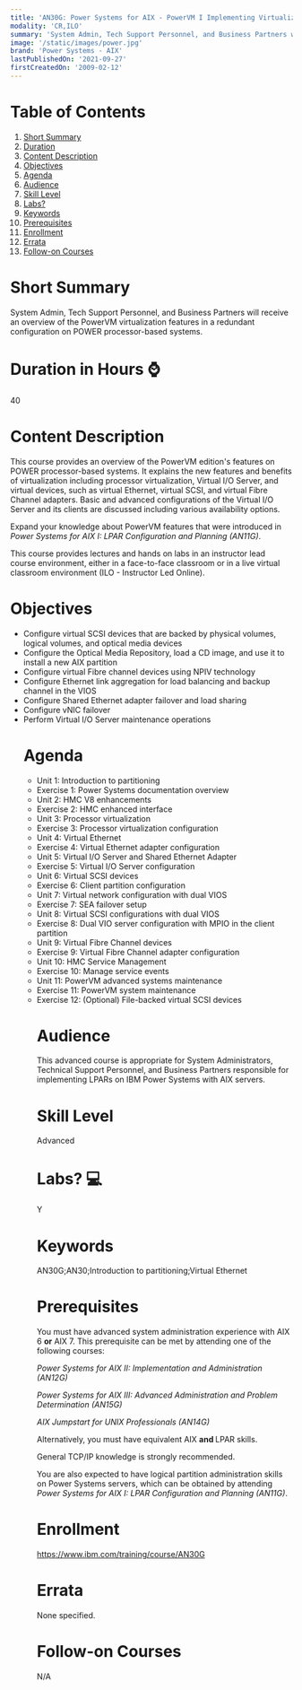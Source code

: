 ```yaml
---
title: 'AN30G: Power Systems for AIX - PowerVM I Implementing Virtualization'
modality: 'CR,ILO'
summary: 'System Admin, Tech Support Personnel, and Business Partners will receive an overview of the PowerVM virtualization features in a redundant configuration on POWER processor-based systems.'
image: '/static/images/power.jpg'
brand: 'Power Systems - AIX'
lastPublishedOn: '2021-09-27'
firstCreatedOn: '2009-02-12'
---
```

# Table of Contents
1.  [Short Summary](#short-summary)
2.  [Duration](#duration-in-hours-)
3.  [Content Description](#content-description)
4.  [Objectives](#objectives)
5.  [Agenda](#agenda)
6.  [Audience](#audience)
7.  [Skill Level](#skill-level)
8.  [Labs?](#labs-)
9.  [Keywords](#keywords)
10. [Prerequisites](#prerequisites)
11. [Enrollment](#enrollment)
12. [Errata](#errata)
13. [Follow-on Courses](#follow-on-courses)

# Short Summary
System Admin, Tech Support Personnel, and Business Partners will receive an overview of the PowerVM virtualization features in a redundant configuration on POWER processor-based systems.

# Duration in Hours ⌚
40

# Content Description
<p>This course provides an overview of the PowerVM edition's features on POWER processor-based systems. It explains the new features and benefits of virtualization including processor virtualization, Virtual I/O Server, and virtual devices, such as virtual Ethernet, virtual SCSI, and virtual Fibre Channel adapters. Basic and advanced configurations of the Virtual I/O Server and its clients are discussed including various availability options.</p><p>Expand your knowledge about PowerVM features that were introduced in <i>Power Systems for AIX I: LPAR Configuration and Planning (AN11G)</i>.</p><p>This course provides lectures and hands on labs in an instructor lead course environment, either in a face-to-face classroom or in a live virtual classroom environment (ILO - Instructor Led Online).</p>

# Objectives
<ul /><li />Configure virtual SCSI devices that are backed by physical volumes, logical volumes, and optical media devices&nbsp;<li />Configure the Optical Media Repository, load a CD image, and use it to install a new AIX partition<li />Configure virtual Fibre channel devices using NPIV technology<li />Configure Ethernet link aggregation for load balancing and backup channel in the VIOS<li />Configure Shared Ethernet adapter failover and load sharing<li />Configure vNIC failover<li />Perform Virtual I/O Server maintenance operations

# Agenda
<ul /><li />Unit 1: Introduction to partitioning<li />Exercise 1: Power Systems documentation overview<li />Unit 2: HMC V8 enhancements<li />Exercise 2: HMC enhanced interface<li />Unit 3: Processor virtualization<li />Exercise 3: Processor virtualization configuration<li />Unit 4: Virtual Ethernet<li />Exercise 4: Virtual Ethernet adapter configuration<li />Unit 5: Virtual I/O Server and Shared Ethernet Adapter<li />Exercise 5: Virtual I/O Server configuration<li />Unit 6: Virtual SCSI devices<li />Exercise 6: Client partition configuration<li />Unit 7: Virtual network configuration with dual VIOS<li />Exercise 7: SEA failover setup<li />Unit 8: Virtual SCSI configurations with dual VIOS<li />Exercise 8: Dual VIO server configuration with MPIO in the client partition<li />Unit 9: Virtual Fibre Channel devices<li />Exercise 9: Virtual Fibre Channel adapter configuration<li />Unit 10: HMC Service Management<li />Exercise 10: Manage service events<li />Unit 11: PowerVM advanced systems maintenance<li />Exercise 11: PowerVM system maintenance<li />Exercise 12: (Optional) File-backed virtual SCSI devices

# Audience
<p>This advanced course is appropriate for System Administrators, Technical Support Personnel, and Business Partners responsible for implementing LPARs on IBM Power Systems with AIX servers.</p>

# Skill Level
Advanced            

# Labs? 💻
Y

# Keywords
AN30G;AN30;Introduction to partitioning;Virtual Ethernet

# Prerequisites
<p>You must have advanced system administration experience with AIX 6 <strong>or</strong> AIX 7. This prerequisite can be met by attending one of the following courses:</p><p><i>Power Systems for AIX II: Implementation and Administration (AN12G)&nbsp;</i></p><p><i>Power Systems for AIX III: Advanced Administration and Problem Determination (AN15G)&nbsp;</i></p><p><i>AIX Jumpstart for UNIX Professionals (AN14G)</i></p><p>Alternatively, you must have equivalent AIX <strong>and </strong>LPAR skills.</p><p>General TCP/IP knowledge is strongly recommended.</p><p>You are also expected to have logical partition administration skills on Power Systems servers, which can be obtained by attending <i>Power Systems for AIX I: LPAR Configuration and Planning (AN11G)</i>.</p>

# Enrollment
https://www.ibm.com/training/course/AN30G

# Errata
None specified.

# Follow-on Courses
N/A

